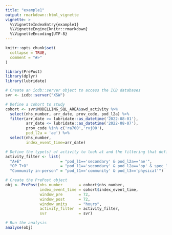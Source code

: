 ```yaml
---
title: "example1"
output: rmarkdown::html_vignette
vignette: >
  %\VignetteIndexEntry{example1}
  %\VignetteEngine{knitr::rmarkdown}
  %\VignetteEncoding{UTF-8}
---
```


```r
knitr::opts_chunk$set(
  collapse = TRUE,
  comment = "#>"
)
```

```r
library(PrePost)
library(dplyr)
library(lubridate)

# Create an icdb::server object to access the ICB databases
svr <- icdb::server("XSW")

# Define a cohort to study
cohort <- svr$MODELLING_SQL_AREA$swd_activity %>% 
  select(nhs_number, arr_date, prov_code, pod_l2a) %>% 
  filter(arr_date >= lubridate::as_datetime('2022-08-01'), 
         arr_date <= lubridate::as_datetime('2022-08-07'), 
         prov_code %in% c('ra700','rvj00'), 
         pod_l2a = 'ae') %>% 
  select(nhs_number,
         index_event_time=arr_date)

# Define the type(s) of activity to look at and the filtering that defines them
activity_filter <- list(
  "A+E"                 = "pod_l1=='secondary' & pod_l2a=='ae'",
  "OP T+O"              = "pod_l1=='secondary' & pod_l2a=='op' & spec_l1a=='110'",
  "Community in-person" = "pod_l1=='community' & pod_l3=='physical'")

# Create the PrePost object 
obj <- PrePost(nhs_number       = cohort$nhs_number,
               index_event_time = cohort$index_event_time,
               window_pre       = 72,
               window_post      = 72, 
               window_units     = "hours",
               activity_filter  = activity_filter,
               svr              = svr)

# Run the analysis
analyse(obj)
```
